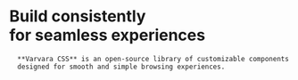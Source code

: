 
<Layout page="homepage">
  <div class="absolute md:static right-0 z-10 flex mt-4 items-end justify-end col-start-2">
    <ThemeSelector />
  </div>
  <div class="px-2 md:px-4 py-6 flex flex-col justify-center row-start-2 col-start-1 col-end-3 bg-grid-bottom max-w-full">
    <h1 class="m-0 text-6xl md:text-7xl xl:text-8xl">
      Build consistently <br /> for seamless experiences
    </h1>

      **Varvara CSS** is an open-source library of customizable components
      designed for smooth and simple browsing experiences.

  </div>
  <div class="md:col-start-2 col-span-2 row-start-3 bg-grid-left">
    <Code
      code={`@import url('https://unpkg.com/varvara-css');`}
      lang="css"
      className="mb-4 bg-grid-bottom"
    />
  </div>
</Layout>

